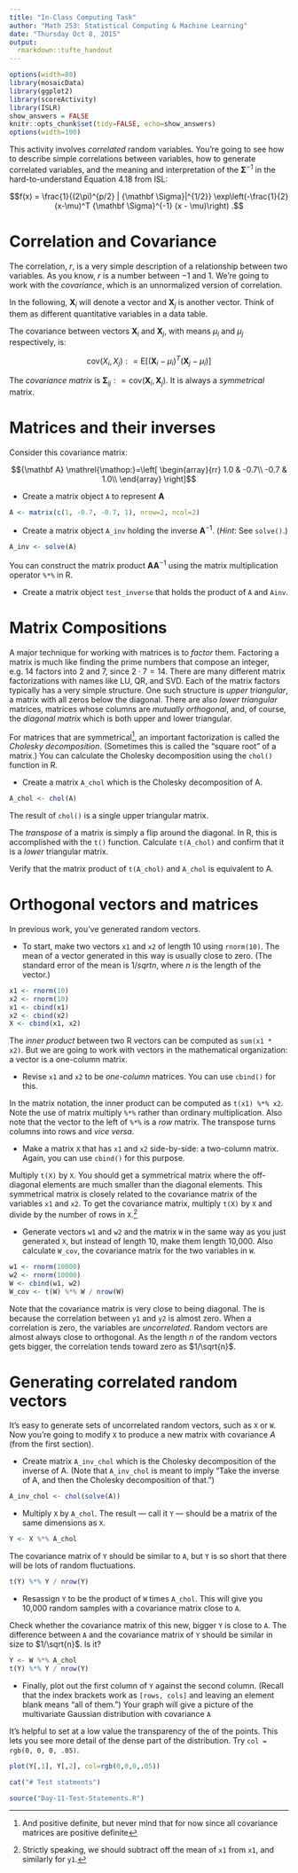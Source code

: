 ```yaml
---
title: "In-Class Computing Task"
author: "Math 253: Statistical Computing & Machine Learning"
date: "Thursday Oct 8, 2015"
output: 
  rmarkdown::tufte_handout
---
```


```r
options(width=80)
library(mosaicData)
library(ggplot2)
library(scoreActivity)
library(ISLR)
show_answers = FALSE
knitr::opts_chunk$set(tidy=FALSE, echo=show_answers)
options(width=100)
```

This activity involves *correlated* random variables.  You're going to see how to describe simple correlations between variables, how to generate correlated variables, and the meaning and interpretation of the ${\mathbf \Sigma}^{-1}$ in the hard-to-understand Equation 4.18 from ISL:

$$f(x) = \frac{1}{(2\pi)^{p/2} | {\mathbf \Sigma}|^{1/2}} \exp\left(-\frac{1}{2}(x-\mu)^T {\mathbf \Sigma}^{-1} (x - \mu)\right) .$$

# Correlation and Covariance

The correlation, $r$, is a very simple description of a relationship between two variables. As you know, $r$ is a number between $-1$ and $1$.  We're going to work with the *covariance*, which is an unnormalized version of correlation.  

In the following, ${\mathbf X}_i$ will denote a vector and ${\mathbf X}_j$ is another vector.  Think of them as different quantitative variables in a data table.


The covariance between vectors ${\mathbf X}_i$ and ${\mathbf X}_j$, with means $\mu_i$ and $\mu_j$ respectively, is:

\newcommand{\defeq}{\mathrel{\mathop:}=} 

$$ \mbox{cov}(X_i, X_j) \defeq \mbox{E}\left[ ({\mathbf X}_i - \mu_i)^T ({\mathbf X}_j - \mu_i) \right]$$

The *covariance matrix* is ${\mathbf \Sigma}_{ij} \defeq  \mbox{cov}({\mathbf X}_i, {\mathbf X}_j)$.  It is always a *symmetrical* matrix.

# Matrices and their inverses

Consider this covariance matrix:


$${\mathbf A} \defeq \left[ \begin{array}{rr}
1.0 & -0.7\\
-0.7 & 1.0\\ 
\end{array} \right]$$

* Create a matrix object `A` to represent ${\mathbf A}$

```r
A <- matrix(c(1, -0.7, -0.7, 1), nrow=2, ncol=2)
```

* Create a matrix object `A_inv` holding the inverse ${\mathbf A}^{-1}$.  (*Hint*: See `solve()`.)

```r
A_inv <- solve(A)
```

You can construct the matrix product ${\mathbf A}{\mathbf A}^{-1}$ using the matrix multiplication operator `%*%` in R.

* Create a matrix object `test_inverse` that holds the product of `A` and `Ainv`.

# Matrix Compositions

A major technique for working with matrices is to *factor* them.  Factoring a matrix is much like finding the prime numbers that compose an integer, e.g. $14$ factors into $2$ and $7$, since $2 \cdot 7 = 14$.  There are many different matrix factorizations with names like LU, QR, and SVD. Each of the matrix factors typically has a very simple structure. One such structure is *upper triangular*, a matrix with all zeros below the diagonal. There are also *lower triangular* matrices, matrices whose columns are *mutually orthogonal*, and, of course, the *diagonal matrix* which is both upper and lower triangular.

For matrices that are symmetrical^[And positive definite, but never mind that for now since all covariance matrices are positive definite], an important factorization is called the *Cholesky decomposition*.  (Sometimes this is called the "square root" of a matrix.) You can calculate the Cholesky decomposition using the `chol()` function in R.

* Create a matrix `A_chol` which is the Cholesky decomposition of A.

```r
A_chol <- chol(A)
```

The result of `chol()` is a single upper triangular matrix. 

The *transpose* of a matrix is simply a flip around the diagonal.  In R, this is accomplished with the `t()` function. Calculate `t(A_chol)` and confirm that it is a *lower* triangular matrix.

Verify that the matrix product of `t(A_chol)` and `A_chol` is equivalent to A.

# Orthogonal vectors and matrices

In previous work, you've generated random vectors.  

* To start, make two vectors `x1` and `x2` of length 10 using `rnorm(10)`.  The mean of a vector generated in this way is usually close to zero. (The standard error of the mean is $1/sqrt{n}$, where $n$ is the length of the vector.)

```r
x1 <- rnorm(10)
x2 <- rnorm(10)
x1 <- cbind(x1)
x2 <- cbind(x2)
X <- cbind(x1, x2)
```

The *inner product* between two R vectors can be computed as `sum(x1 * x2)`.  But we are going to work with vectors in the mathematical organization: a vector is a one-column matrix.

* Revise `x1` and `x2` to be *one-column* matrices.  You can use `cbind()` for this.

In the matrix notation, the inner product can be computed as `t(x1) %*% x2`.  Note the use of matrix multiply `%*%` rather than ordinary multiplication.  Also note that the vector to the left of `%*%` is a *row* matrix.  The transpose turns columns into rows and *vice versa*.

* Make a matrix `X` that has `x1` and `x2` side-by-side: a two-column matrix.  Again, you can use `cbind()` for this purpose.

Multiply `t(X)` by `X`.  You should get a symmetrical matrix where the off-diagonal elements are much smaller than the diagonal elements.  This symmetrical matrix is closely related to the covariance matrix of the variables `x1` and `x2`. To get the covariance matrix, multiply `t(X)` by `X` and divide by the number of rows in `X`.^[Strictly speaking, we should subtract off the mean of `x1` from `x1`, and similarly for `y1`.]

* Generate vectors `w1` and `w2` and the matrix `W` in the same way as you just generated `X`, but instead of length 10, make them length 10,000.  Also calculate `W_cov`, the covariance matrix for the two variables in `W`.

```r
w1 <- rnorm(10000)
w2 <- rnorm(10000)
W <- cbind(w1, w2)
W_cov <- t(W) %*% W / nrow(W)
```

Note that the covariance matrix is very close to being diagonal.  The is because the correlation between `y1` and `y2` is almost zero.  When a correlation is zero, the variables are *uncorrelated*.  Random vectors are almost always close to orthogonal.  As the length $n$ of the random vectors gets bigger, the correlation tends toward zero as $1/\sqrt{n}$.

# Generating correlated random vectors

It's easy to generate sets of uncorrelated random vectors, such as `X` or `W`.  Now you're going to modify `X` to produce a new matrix with covariance $A$ (from the first section).

* Create matrix `A_inv_chol` which is the Cholesky decomposition of the inverse of A. (Note that `A_inv_chol` is meant to imply "Take the inverse of A, and then the Cholesky decomposition of that.")
```r
A_inv_chol <- chol(solve(A))
```

* Multiply `X` by `A_chol`.  The result --- call it `Y` --- should be a matrix of the same dimensions as `X`.

```r
Y <- X %*% A_chol
```

The covariance matrix of `Y` should be similar to `A`, but `Y` is so short that there will be lots of random fluctuations.

```r
t(Y) %*% Y / nrow(Y)
```

* Resassign `Y` to be the product of `W` times `A_chol`.  This will give you 10,000 random samples with a covariance matrix close to `A`.  

Check whether the covariance matrix of this new, bigger `Y` is close to `A`.  The difference between `A` and the covariance matrix of `Y` should be similar in size to $1/\sqrt{n}$.  Is it?

```r
Y <- W %*% A_chol
t(Y) %*% Y / nrow(Y)
```

\enlargethispage{1in}

* Finally, plot out the first column of `Y` against the second column.  (Recall that the index brackets work as `[rows, cols]` and leaving an element blank means "all of them.")  Your graph will give a picture of the multivariate Gaussian distribution with covariance `A`


It's helpful to set at a low value the transparency of the of the points.  This lets you see more detail of the dense part of the distribution. Try `col = rgb(0, 0, 0, .05)`.

```r
plot(Y[,1], Y[,2], col=rgb(0,0,0,.05))
```

```r
cat("# Test statments")
```

```r
source("Day-11-Test-Statements.R")
```
